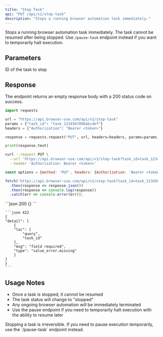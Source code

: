 ```yaml
---
title: "Stop Task"
api: "PUT /api/v1/stop-task"
description: "Stops a running browser automation task immediately."
---
```


Stops a running browser automation task immediately. The task cannot be resumed after being stopped. Use `/pause-task` endpoint instead if you want to temporarily halt execution.

## Parameters

<ParamField query="task_id" type="string" required>
  ID of the task to stop
</ParamField>

## Response

The endpoint returns an empty response body with a 200 status code on success.

<RequestExample>

```python python
import requests

url = "https://api.browser-use.com/api/v1/stop-task"
params = {"task_id": "task_1234567890abcdef"}
headers = {"Authorization": "Bearer <token>"}

response = requests.request("PUT", url, headers=headers, params=params)

print(response.text)
```

```bash cURL
curl --request PUT \
  --url 'https://api.browser-use.com/api/v1/stop-task?task_id=task_1234567890abcdef' \
  --header 'Authorization: Bearer <token>'
```

```javascript javascript 
const options = {method: 'PUT', headers: {Authorization: 'Bearer <token>'}};

fetch('https://api.browser-use.com/api/v1/stop-task?task_id=task_1234567890abcdef', options)
  .then(response => response.json())
  .then(response => console.log(response))
  .catch(err => console.error(err));
```
</RequestExample>

<ResponseExample>
    ```json 200
    {}
    ```

    ```json 422
    {
    "detail": [
        {
        "loc": [
            "query",
            "task_id"
        ],
        "msg": "field required",
        "type": "value_error.missing"
        }
    ]
    }
    ```
</ResponseExample>

## Usage Notes

- Once a task is stopped, it cannot be resumed
- The task status will change to "stopped"
- Any ongoing browser automation will be immediately terminated
- Use the pause endpoint if you need to temporarily halt execution with the ability to resume later

<Warning>
Stopping a task is irreversible. If you need to pause execution temporarily, use the `/pause-task` endpoint instead.
</Warning>
